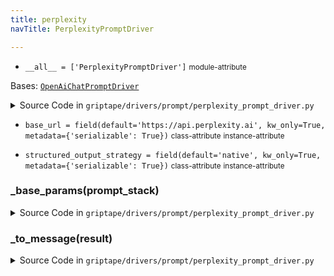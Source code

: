 ```yaml
---
title: perplexity
navTitle: PerplexityPromptDriver

---
```


-   `__all__ = ['PerplexityPromptDriver']` <small>module-attribute</small>  <span id="griptape.drivers.prompt.perplexity.__all__"></span> 

<span id="griptape.drivers.prompt.perplexity.PerplexityPromptDriver"></span>

Bases:
 [`OpenAiChatPromptDriver`](openai.mdx#griptape.drivers.prompt.openai.OpenAiChatPromptDriver "OpenAiChatPromptDriver (griptape.drivers.prompt.openai.OpenAiChatPromptDriver)")

<details><summary>Source Code in <code>griptape&#47;drivers&#47;prompt&#47;perplexity_prompt_driver.py</code></summary>

```python
@define
class PerplexityPromptDriver(OpenAiChatPromptDriver):
    base_url: str = field(default="https://api.perplexity.ai", kw_only=True, metadata={"serializable": True})
    structured_output_strategy: str = field(default="native", kw_only=True, metadata={"serializable": True})

    @override
    def _to_message(self, result: ChatCompletion) -> Message:
        message = super()._to_message(result)

        message.content[0].artifact.meta["citations"] = getattr(result, "citations", [])

        return message

    def _base_params(self, prompt_stack: PromptStack) -> dict:
        params = super()._base_params(prompt_stack)

        if "stop" in params:
            del params["stop"]

        return params
```

</details>

-   `base_url = field(default='https://api.perplexity.ai', kw_only=True, metadata={'serializable': True})` <small>class-attribute</small> <small>instance-attribute</small>  <span id="griptape.drivers.prompt.perplexity.PerplexityPromptDriver.base_url"></span> 

-   `structured_output_strategy = field(default='native', kw_only=True, metadata={'serializable': True})` <small>class-attribute</small> <small>instance-attribute</small>  <span id="griptape.drivers.prompt.perplexity.PerplexityPromptDriver.structured_output_strategy"></span> 

<span id="griptape.drivers.prompt.perplexity.PerplexityPromptDriver._base_params"></span>

### \_base_params(prompt_stack)

<details><summary>Source Code in <code>griptape&#47;drivers&#47;prompt&#47;perplexity_prompt_driver.py</code></summary>

```python
def _base_params(self, prompt_stack: PromptStack) -> dict:
    params = super()._base_params(prompt_stack)

    if "stop" in params:
        del params["stop"]

    return params
```

</details>

<span id="griptape.drivers.prompt.perplexity.PerplexityPromptDriver._to_message"></span>

### \_to_message(result)

<details><summary>Source Code in <code>griptape&#47;drivers&#47;prompt&#47;perplexity_prompt_driver.py</code></summary>

```python
@override
def _to_message(self, result: ChatCompletion) -> Message:
    message = super()._to_message(result)

    message.content[0].artifact.meta["citations"] = getattr(result, "citations", [])

    return message
```

</details>
